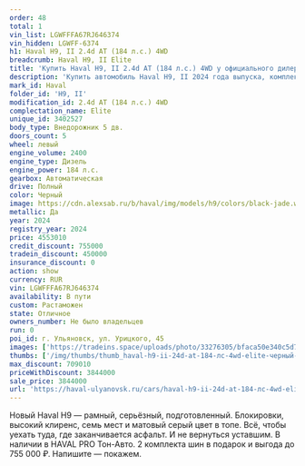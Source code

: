 ```yaml
---
order: 48
total: 1
vin_list: LGWFFFA67RJ646374
vin_hidden: LGWFF-6374
h1: Haval H9, II 2.4d AT (184 л.с.) 4WD
breadcrumb: Haval H9, II Elite
title: 'Купить Haval H9, II 2.4d AT (184 л.с.) 4WD у официального дилера в Ульяновске'
description: 'Купить автомобиль Haval H9, II 2024 года выпуска, комплектация Elite, цвет - Черный, двигатель - 2.4d AT (184 л.с.) 4WD у официального дилера в г. Ульяновск. Стоимость данного автомобиля Haval H9, II – 3844000'
mark_id: Haval
folder_id: 'H9, II'
modification_id: 2.4d AT (184 л.с.) 4WD
complectation_name: Elite
unique_id: 3402527
body_type: Внедорожник 5 дв.
doors_count: 5
wheel: левый
engine_volume: 2400
engine_type: Дизель
engine_power: 184 л.с.
gearbox: Автоматическая
drive: Полный
color: Черный
image: https://cdn.alexsab.ru/b/haval/img/models/h9/colors/black-jade.webp
metallic: Да
year: 2024
registry_year: 2024
price: 4553010
credit_discount: 755000
tradein_discount: 450000
insurance_discount: 0
action: show
currency: RUR
vin: LGWFFFA67RJ646374
availability: В пути
custom: Растаможен
state: Отличное
owners_number: Не было владельцев
run: 0
poi_id: г. Ульяновск, ул. Урицкого, 45
images: ['https://tradeins.space/uploads/photo/33276305/bfaca50e340c5d789572b4a59ad7f83b.jpg', 'https://tradeins.space/uploads/photo/33276306/9effad4f24c34090830205daa5f2f8d8.jpg', 'https://tradeins.space/uploads/photo/33276307/387f4060be67cac9b75c9a7f7239ab95.jpg', 'https://tradeins.space/uploads/photo/33276308/0c32f8d026796ad2f660c3916cab54a2.jpg', 'https://tradeins.space/uploads/photo/33276309/5baf977f4bad143eda6956703cb2859a.jpg', 'https://tradeins.space/uploads/photo/33276310/e2c677dd1cef0c9c24c8d58d04cde27c.jpg', 'https://tradeins.space/uploads/photo/33276311/156b35a31f9e2b2af51ffc87e2a7211b.jpg', 'https://tradeins.space/uploads/photo/33276312/57bfbea252158d318f2599861c6c146c.jpg', 'https://tradeins.space/uploads/photo/33276313/359136e7022a513076b64cc9bd0857ba.jpg', 'https://tradeins.space/uploads/photo/33276314/4abd23b51b119413f50f7b1ad58f1a97.jpg', 'https://tradeins.space/uploads/photo/33276315/ab1e3dde51784c798602bc65111028f8.jpg']
thumbs: ['/img/thumbs/thumb_haval-h9-ii-24d-at-184-лс-4wd-elite-черный-2024_7f83b_0.webp', '/img/thumbs/thumb_haval-h9-ii-24d-at-184-лс-4wd-elite-черный-2024_2f8d8_1.webp', '/img/thumbs/thumb_haval-h9-ii-24d-at-184-лс-4wd-elite-черный-2024_9ab95_2.webp', '/img/thumbs/thumb_haval-h9-ii-24d-at-184-лс-4wd-elite-черный-2024_b54a2_3.webp', '/img/thumbs/thumb_haval-h9-ii-24d-at-184-лс-4wd-elite-черный-2024_2859a_4.webp']
max_discount: 709010
priceWithDiscount: 3844000
sale_price: 3844000
url: 'https://haval-ulyanovsk.ru/cars/haval-h9-ii-24d-at-184-лс-4wd-elite-черный-2024/'
---
```

<p>
 Новый Haval H9 — рамный, серьёзный, подготовленный. Блокировки, высокий клиренс, семь мест и матовый серый цвет в топе. Всё, чтобы уехать туда, где заканчивается асфальт. И не вернуться уставшим. В наличии в HAVAL PRO Тон-Авто. 2 комплекта шин в подарок и выгода до 755 000 ₽. Напишите — покажем.
</p>
<p>
</p>
<p>
</p>
